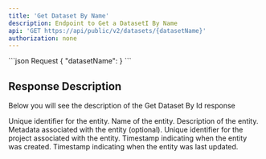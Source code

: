 ```yaml
---
title: 'Get Dataset By Name'
description: Endpoint to Get a DatasetI By Name 
api: 'GET https://api/public/v2/datasets/{datasetName}'
authorization: none
---
```


<RequestExample>
```json Request
    {
      "datasetName": <string>
    }
```
</RequestExample>

## Response Description 
Below you will see the description of the Get Dataset By Id response

<ResponseField name="id" type="string" required>
  Unique identifier for the entity.
</ResponseField>
<ResponseField name="name" type="string" required>
  Name of the entity.
</ResponseField>
<ResponseField name="description" type="string" required>
  Description of the entity.
</ResponseField>
<ResponseField name="metadata" type="object">
  Metadata associated with the entity (optional).
</ResponseField>
<ResponseField name="projectId" type="string" required>
  Unique identifier for the project associated with the entity.
</ResponseField>
<ResponseField name="createdAt" type="Date" required>
  Timestamp indicating when the entity was created.
</ResponseField>
<ResponseField name="updatedAt" type="Date" required>
  Timestamp indicating when the entity was last updated.
</ResponseField>